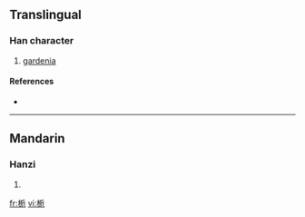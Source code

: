 {{also|梔}}
==Translingual==

===Han character===
{{Han char|rn=75|rad=木|as=05|sn=9|four=|canj=木竹一山 (DHMU), X木竹一山 (XDHMU)}}

# [[gardenia]]

====References====
* {{Han ref|kx=0521.121|dkj=14682|hdz=21186.010|uh=6800|ud=26624}}

----

==Mandarin==

===Hanzi===
{{cmn-hanzi|tra=梔|pin=[[zhī]] ([[zhi1]])|wg=chih<sup>1</sup>}}

# {{defn|Mandarin}}

[[fr:栀]]
[[vi:栀]]